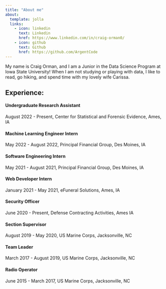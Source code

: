 ```yaml
---
title: "About me"
about: 
  template: jolla
  links:
    - icon: linkedin
      text: Linkedin
      href: https://www.linkedin.com/in/craig-orman0/
    - icon: github
      text: Github
      href: https://github.com/ArgentCode
---
```


My name is Craig Orman, and I am a Junior in the Data Science Program at Iowa State University! When I am not studying or playing with data, I like to read, go hiking, and spend time with my lovely wife Carissa. 

## Experience:

#### Undergraduate Research Assistant
August 2022 - Present, Center for Statistical and Forensic Evidence, Ames, IA

#### Machine Learning Engineer Intern
May 2022 - August 2022, Principal Financial Group, Des Moines, IA

#### Software Engineering Intern
May 2021 - August 2021, Principal Financial Group, Des Moines, IA

#### Web Developer Intern
January 2021 - May 2021, eFuneral Solutions, Ames, IA

#### Security Officer
June 2020 - Present, Defense Contracting Activities, Ames IA

#### Section Supervisor
August 2019 - May 2020, US Marine Corps, Jacksonville, NC

#### Team Leader
March 2017 - August 2019, US Marine Corps, Jacksonville, NC

#### Radio Operator
June 2015 - March 2017, US Marine Corps, Jacksonville, NC
